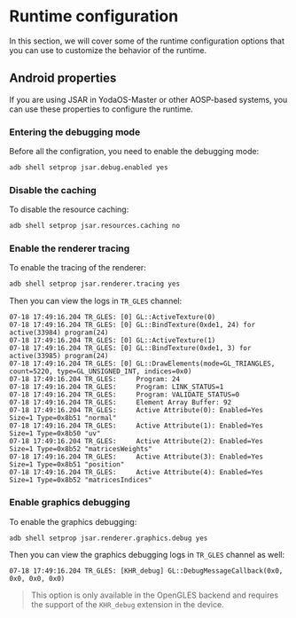 # Runtime configuration

In this section, we will cover some of the runtime configuration options that you can use to customize the behavior of the runtime.

## Android properties

If you are using JSAR in YodaOS-Master or other AOSP-based systems, you can use these properties to configure the runtime.

### Entering the debugging mode

Before all the configration, you need to enable the debugging mode:

```sh
adb shell setprop jsar.debug.enabled yes
```

### Disable the caching

To disable the resource caching:

```sh
adb shell setprop jsar.resources.caching no
```

### Enable the renderer tracing

To enable the tracing of the renderer:

```sh
adb shell setprop jsar.renderer.tracing yes
```

Then you can view the logs in `TR_GLES` channel:

```
07-18 17:49:16.204 TR_GLES: [0] GL::ActiveTexture(0)
07-18 17:49:16.204 TR_GLES: [0] GL::BindTexture(0xde1, 24) for active(33984) program(24)
07-18 17:49:16.204 TR_GLES: [0] GL::ActiveTexture(1)
07-18 17:49:16.204 TR_GLES: [0] GL::BindTexture(0xde1, 3) for active(33985) program(24)
07-18 17:49:16.204 TR_GLES: [0] GL::DrawElements(mode=GL_TRIANGLES, count=5220, type=GL_UNSIGNED_INT, indices=0x0)
07-18 17:49:16.204 TR_GLES:     Program: 24
07-18 17:49:16.204 TR_GLES:     Program: LINK_STATUS=1
07-18 17:49:16.204 TR_GLES:     Program: VALIDATE_STATUS=0
07-18 17:49:16.204 TR_GLES:     Element Array Buffer: 92
07-18 17:49:16.204 TR_GLES:     Active Attribute(0): Enabled=Yes Size=1 Type=0x8b51 "normal"
07-18 17:49:16.204 TR_GLES:     Active Attribute(1): Enabled=Yes Size=1 Type=0x8b50 "uv"
07-18 17:49:16.204 TR_GLES:     Active Attribute(2): Enabled=Yes Size=1 Type=0x8b52 "matricesWeights"
07-18 17:49:16.204 TR_GLES:     Active Attribute(3): Enabled=Yes Size=1 Type=0x8b51 "position"
07-18 17:49:16.204 TR_GLES:     Active Attribute(4): Enabled=Yes Size=1 Type=0x8b52 "matricesIndices"
```

### Enable graphics debugging

To enable the graphics debugging:

```sh
adb shell setprop jsar.renderer.graphics.debug yes
```

Then you can view the graphics debugging logs in `TR_GLES` channel as well:

```
07-18 17:49:16.204 TR_GLES: [KHR_debug] GL::DebugMessageCallback(0x0, 0x0, 0x0, 0x0)
```

> This option is only available in the OpenGLES backend and requires the support of the `KHR_debug` extension in the device.
